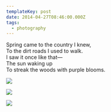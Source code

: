 ```yaml
---
templateKey: post
date: 2014-04-27T08:46:00.000Z
tags:
  - photography
---
```

Spring came to the country I knew,<br/>
To the dirt roads I used to walk.<br/>
I saw it once like that—<br/>
The sun waking up<br/>
To streak the woods with purple blooms.<br/>

![](../../static/assets/20140427-IMG_4208.jpg)

![](../../static/assets/20140427-IMG_4202.jpg)

![](../../static/assets/20140427-IMG_4220.jpg)
